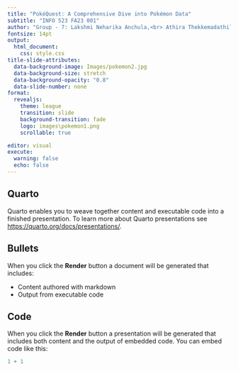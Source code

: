```yaml
---
title: "PokéQuest: A Comprehensive Dive into Pokémon Data"
subtitle: "INFO 523 FA23 001"
author: "Group - 7: Lakshmi Neharika Anchula,<br> Athira Thekkemadathil Anilkumar, <br>Swati Das"
fontsize: 14pt
output:
  html_document:
    css: style.css
title-slide-attributes:
  data-background-image: Images/pokemon2.jpg
  data-background-size: stretch
  data-background-opacity: "0.8"
  data-slide-number: none
format:
  revealjs:
    theme: league
    transition: slide
    background-transition: fade
    logo: images\pokemon1.png
    scrollable: true

editor: visual
execute:
  warning: false
  echo: false
---
```


## Quarto

Quarto enables you to weave together content and executable code into a finished presentation. To learn more about Quarto presentations see <https://quarto.org/docs/presentations/>.

## Bullets

When you click the **Render** button a document will be generated that includes:

-   Content authored with markdown
-   Output from executable code

## Code

When you click the **Render** button a presentation will be generated that includes both content and the output of embedded code. You can embed code like this:

```r
1 + 1
```
